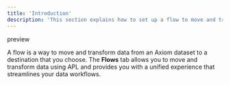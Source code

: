 ```yaml
---
title: 'Introduction'
description: 'This section explains how to set up a flow to move and transform data from an Axiom dataset to a destination.'
---
```


<Note>
preview
</Note>

A flow is a way to move and transform data from an Axiom dataset to a destination that you choose. The **Flows** tab allows you to move and transform data using APL and provides you with a unified experience that streamlines your data workflows.